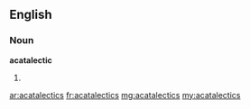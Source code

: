 ==English==

===Noun===
'''acatalectic'''

# {{plural of|[[acatalectic]]}}

[[ar:acatalectics]]
[[fr:acatalectics]]
[[mg:acatalectics]]
[[my:acatalectics]]